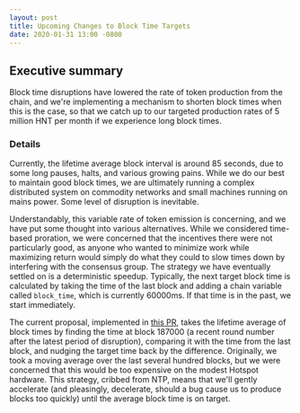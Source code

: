 ```yaml
---
layout: post
title: Upcoming Changes to Block Time Targets
date: 2020-01-31 13:00 -0800
---
```


## Executive summary

Block time disruptions have lowered the rate of token production from the chain, and we're
implementing a mechanism to shorten block times when this is the case, so that we catch up to our
targeted production rates of 5 million HNT per month if we experience long block times.

### Details

Currently, the lifetime average block interval is around 85 seconds, due to some long pauses, halts,
and various growing pains. While we do our best to maintain good block times, we are ultimately
running a complex distributed system on commodity networks and small machines running on mains
power. Some level of disruption is inevitable.

Understandably, this variable rate of token emission is concerning, and we have put some thought
into various alternatives. While we considered time-based proration, we were concerned that the
incentives there were not particularly good, as anyone who wanted to minimize work while maximizing
return would simply do what they could to slow times down by interfering with the consensus group.
The strategy we have eventually settled on is a deterministic speedup. Typically, the next target
block time is calculated by taking the time of the last block and adding a chain variable called
`block_time`, which is currently 60000ms. If that time is in the past, we start immediately.

The current proposal, implemented in [this PR](https://github.com/helium/miner/pull/306), takes the
lifetime average of block times by finding the time at block 187000 (a recent round number after the
latest period of disruption), comparing it with the time from the last block, and nudging the target
time back by the difference. Originally, we took a moving average over the last several hundred
blocks, but we were concerned that this would be too expensive on the modest Hotspot hardware. This
strategy, cribbed from NTP, means that we'll gently accelerate (and pleasingly, decelerate, should a
bug cause us to produce blocks too quickly) until the average block time is on target.
